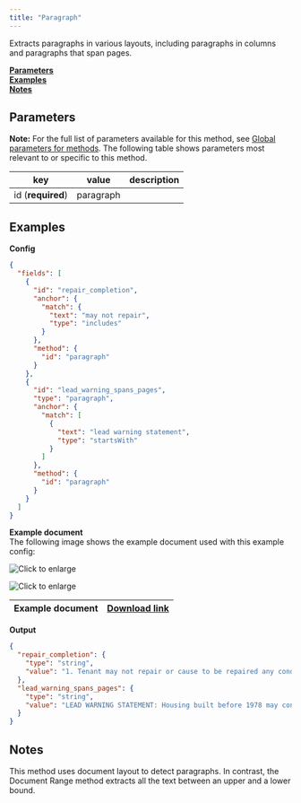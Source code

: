 ```yaml
---
title: "Paragraph"
---
```


Extracts paragraphs in various layouts, including paragraphs in columns and paragraphs that span pages. 

[**Parameters**](/senseml-reference/methods/document-range#parameters)  
[**Examples**](/senseml-reference/methods/document-range#examples)  
[**Notes**](/senseml-reference/methods/document-range#notes)

## Parameters

**Note:** For the full list of parameters available for this method, see [Global parameters for methods](/senseml-reference/field-query-object/method#global-parameters-for-methods). The following table shows parameters most relevant to or specific to this method.

| key               | value     | description |
| ----------------- | --------- | ----------- |
| id (**required**) | paragraph |             |

## Examples

**Config**

```JSON JSON 
{
  "fields": [
    {
      "id": "repair_completion",
      "anchor": {
        "match": {
          "text": "may not repair",
          "type": "includes"
        }
      },
      "method": {
        "id": "paragraph"
      }
    },
    {
      "id": "lead_warning_spans_pages",
      "type": "paragraph",
      "anchor": {
        "match": [
          {
            "text": "lead warning statement",
            "type": "startsWith"
          }
        ]
      },
      "method": {
        "id": "paragraph"
      }
    }
  ]
}
```
**Example document**  
The following image shows the example document used with this example config:

![Click to enlarge](/assets/v0/images/screenshots/paragraph.png)

![Click to enlarge](/assets/v0/images/screenshots/paragraph_1.png)

| Example document | [Download link](https://raw.githubusercontent.com/sensible-hq/sensible-docs/main/readme-sync/assets/v0/pdfs/paragraph.pdf) |
| ---------------- | -------------------------------------------------------------------------------------------------------------------------- |

**Output**

```JSON JSON 
{
  "repair_completion": {
    "type": "string",
    "value": "1. Tenant may not repair or cause to be repaired any condition, regardless of the cause, without Landlord's permission. All decisions regarding repairs, including the completion of any repair, whether to repair or replace the item, and the selection of contractors, will be at Landlord's sole discretion."
  },
  "lead_warning_spans_pages": {
    "type": "string",
    "value": "LEAD WARNING STATEMENT: Housing built before 1978 may contain lead-based paint. Lead from paint, paint chips, and dust can pose health hazards if not managed properly. Lead exposure is especially harmful to young children and pregnant women. Before renting a home built before 1978, landlords must disclose the presence of any known lead- based paint and/or lead-based paint hazards in the dwelling. Tenants must also receive a federally approved pamphlet on lead poisoning prevention."
  }
}
```
## Notes

This method uses document layout to detect paragraphs. In contrast, the Document Range method extracts all the text between an upper and a lower bound.
